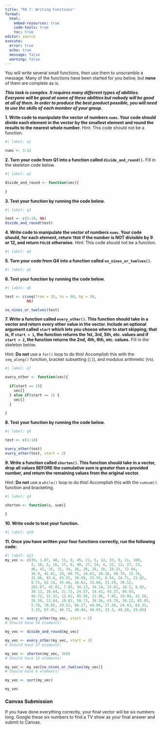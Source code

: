 ```yaml
---
title: "PA 7: Writing Functions"
format: 
  html:
    embed-resources: true
    code-tools: true
    toc: true
editor: source
execute: 
  error: true
  echo: true
  message: false
  warning: false
---
```


You will write several small functions, then use them to unscramble a message. 
Many of the functions have been started for you below, but **none** of them are
complete as is.

***This task is complex. It requires many different types of abilities. Everyone will be good at some of these abilities but nobody will be good at all of them. In order to produce the best product possible, you will need to use the skills of each member of your group.***

<!-- The person who wins rock-paper-scissors starts as the Developer (typing and
listening to instructions from the Coder)!  -->

**1. Write code to manipulate the vector of numbers `nums`. Your code should divide each element in the vector by the smallest element and round the results to the nearest whole number.** Hint: This code should not be a function.

```r
#| label: q1

nums <- 3:12
```


**2. Turn your code from Q1 into a function called `divide_and_round()`.** Fill
in the skeleton code below.

```r
#| label: q2

divide_and_round <- function(vec){
  
}
```

**3. Test your function by running the code below.**

```r
#| label: q3

test <- c(5:10, NA)
divide_and_round(test)
```

<!-- Swap roles -- Developer becomes Coder, Coder becomes Developer! -->

**4. Write code to manipulate the vector of numbers `nums`. Your code should, for each element, return `TRUE` if the number is NOT divisible by 9 or 12, and return `FALSE` otherwise.** Hint: This code should not be a function.

```r
#| label: q4

```

**5. Turn your code from Q4 into a function called `no_nines_or_twelves()`.**

```r
#| label: q5

```

**6. Test your function by running the code below.**

```r
#| label: q6

test <- c(seq(from = 15, to = 60, by = 5), 
          NA)

no_nines_or_twelves(test)
```

<!-- Swap roles -- Developer becomes Coder, Coder becomes Developer! -->

**7. Write a function called `every_other()`. This function should take in a vector and return every other value in the vector. Include an optional argument called `start` which lets you choose where to start skipping; that is, if `start = 1`, the function returns the 1st, 3rd, 5th, etc. values and if `start = 2`, the function returns the 2nd, 4th, 6th, etc. values.** Fill in the skeleton below.

Hint: **Do not** use a `for()` loop to do this! Accomplish this with the
`seq_along()` function, bracket subsetting (`[]`), and modulus arithmetic
(`%%`).

```r
#| label: q7

every_other <- function(vec){
  
  if(start == 2){
    vec[]
  } else if(start == 1) {
    vec[]
  }
  
}
```

**8. Test your function by running the code below.**

```r
#| label: q8

test <- c(1:10)

every_other(test)
every_other(test, start = 2)
```

<!-- Swap roles -- Developer becomes Coder, Coder becomes Developer! -->

**9. Write a function called `shorten()`. This function should take in a vector, drop all values BEFORE the cumulative sum is greater than a provided number, and return the remaining values from the original vector.**

Hint: **Do not** use a `while()` loop to do this! Accomplish this with the
`cumsum()` function and bracketing.

```r
#| label: q9

shorten <- function(x, sum){
  
}

```

**10. Write code to test your function.**

```r
#| label: q10


```

**11. Once you have written your four functions correctly, run the following code:**

```r
#| label: q11
my_vec <- c(39, 1.87, 48, 11, 8, 45, 21, 5, 12, 33, 9, 11, 108,
            4, 18, 5, 16, 17, 8, 48, 27, 24, 4, 22, 12, 27, 23,
            46, 42, 35, 15, 34, 36, 26, 18, 10, 18.21, 72.04,
            36.9, 41.81, 29, 89.75, 34.03, 20.18, 48.74, 15.76,
            31.86, 83.6, 43.55, 39.99, 23.55, 8.54, 24.71, 22.02,
            9.71, 62.14, 35.46, 16.61, 15.66, 21.29, 30.52,
            201.07, 45.81, 7.85, 30.13, 34.14, 22.62, 10.2, 6.02,
            30.12, 10.64, 31.72, 24.57, 14.43, 43.37, 89.93,
            44.72, 51.32, 13.62, 45.56, 22.96, 7.05, 29.99, 41.38,
            26.59, 23.04, 19.82, 50.73, 39.56, 43.79, 30.22, 85.85,
            5.78, 78.85, 29.52, 66.27, 44.06, 27.28, 24.43, 64.32,
            3.35, 67.45, 46.72, 48.44, 48.65, 33.3, 40.28, 19.04)

my_vec <- every_other(my_vec, start = 2)
# Should have 54 elements! 

my_vec <- divide_and_round(my_vec)

my_vec <- every_other(my_vec, start = 1)
# Should have 27 elements!

my_vec <- shorten(my_vec, 350)
# Should have 12 elements!

my_vec <- my_vec[no_nines_or_twelves(my_vec)]
# Should have 6 elements! 

my_vec <- sort(my_vec)

my_vec
```


### Canvas Submission

If you have done everything correctly, your final vector will be six numbers long. Google these six numbers to find a TV show as your final answer and submit to Canvas.
